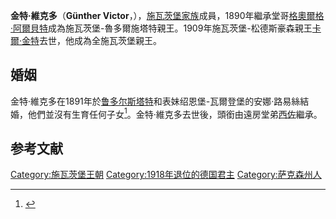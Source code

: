 {{Infobox royalty
| name         = 金特·維克多
| image        = Günther Victor von Schwarzburg.jpg
| succession   = 施瓦茨堡-魯多爾施塔特親王
| reign        = 1890年1月19日 — 1909年3月28日
| predecessor  = [[格奧爾格·阿爾貝特_(施瓦茨堡-魯多爾施塔特)|格奧爾格·阿爾貝特]]
| succession1  = 施瓦茨堡親王
| reign1       = 1909年3月28日 — 1918年11月22日
| birth_date   = {{birth date|1852|8|21|df=y}}
| birth_place  = [[施瓦茨堡-魯多爾施塔特|施瓦茨堡-魯多爾施塔特]][[魯多爾斯塔特|魯多爾斯塔特]]
| death_date   = {{death date and age|1925|4|21|1852|8|21|df=y}}
| death_place  = [[魏瑪共和國|魏瑪共和國]][[松德爾斯豪森|松德爾斯豪森]]
| spouse       = 绍恩堡-瓦爾登堡的安娜·路易絲
| house        = [[施瓦茨堡統治者列表|施瓦茨堡家族]]
| father       = 施瓦茨堡-魯多爾施塔特的阿道夫王子
| mother       = 绍恩堡-瓦爾登堡的瑪蒂爾德
}}

'''金特·維克多'''（'''Günther Victor'''，{{bd|1852年|8月21日|1925年|4月21日|catIdx=C}}），[[施瓦茨堡統治者列表|施瓦茨堡家族]]成員，1890年繼承堂哥[[格奧爾格·阿爾貝特_(施瓦茨堡-魯多爾施塔特)|格奧爾格·阿爾貝特]]成為施瓦茨堡-魯多爾施塔特親王。1909年施瓦茨堡-松德斯豪森親王[[卡爾·金特_(施瓦茨堡-松德斯豪森)|卡爾·金特]]去世，他成為全施瓦茨堡親王。

==婚姻==
金特·維克多在1891年於[[鲁多尔斯塔特|鲁多尔斯塔特]]和表妹绍恩堡-瓦爾登堡的安娜·路易絲結婚，他們並沒有生育任何子女<ref>{{cite web |last=Marek |first=Miroslav |url=http://genealogy.euweb.cz/schwburg/schwburg7.html |title=Genealogy.eu |publisher=[http://genealogy.euweb.cz Genealogy.EU] |accessdate=2014-08-10 |archive-date=2015-01-29 |archive-url=https://web.archive.org/web/20150129041145/http://genealogy.euweb.cz/schwburg/schwburg7.html |dead-url=no }}</ref>。金特·維克多去世後，頭銜由遠房堂弟[[西佐_(施瓦茨堡親王)|西佐]]繼承。

==参考文献==
{{Reflist|2}}

{{Authority control}}
[[Category:施瓦茨堡王朝|Category:施瓦茨堡王朝]]
[[Category:1918年退位的德国君主|Category:1918年退位的德国君主]]
[[Category:萨克森州人|Category:萨克森州人]]